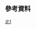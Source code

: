 {{臺灣選舉結果
|template_name=2020年中華民國立法委員選舉結果/臺北市第七選舉區
|name=2020年[[臺北市第七選舉區 (立法委員)|臺北市第七選舉區]]立法委員
|ref=<ref>{{cite web|url=https://db.cec.gov.tw/histQuery.jsp?voteCode=20200101T1A2&qryType=ctks|title=第 10 屆 立法委員選舉（區域） 候選人得票數|accessdate=2020-08-05|publisher=中央選舉委員會}}</ref>
|date=2020年1月11日
|total=244,536
|count=183,843
|not_count=2,219
|turnout=76.09
|
|c1_name=[[王映心]]
|c1_party={{TSP}}
|c1_color={{中華民國政黨色彩|TSP|no}}
|c1_votes=1,979
|c1_percentage=1.08
|c1_win=
|
|c2_name=[[蔡宜芳]]
|c2_party={{TPP}}
|c2_color={{中華民國政黨色彩|TPP|no}}
|c2_votes=17,435
|c2_percentage=9.48
|c2_win=
|
|c3_name='''[[費鴻泰]]'''
|c3_party={{KMT}}
|c3_color={{中華民國政黨色彩|KMT|no}}
|c3_votes=85,082
|c3_percentage=46.28
|c3_win=1
|
|c4_name=[[許淑華]]
|c4_party={{DPP}}
|c4_color={{中華民國政黨色彩|DPP|no}}
|c4_votes=79,057
|c4_percentage=43.00
|c4_win=
|
|c5_name=蘇伊文
|c5_party=言論自由聯盟
|c5_color={{中華民國政黨色彩|其他政黨|no}}
|c5_votes=290
|c5_percentage=0.16
|c5_win=
}}<noinclude>
==參考資料==
{{reflist}}
[[Category:2020年中華民國立法委員選舉結果模板|北1]]
</noinclude>